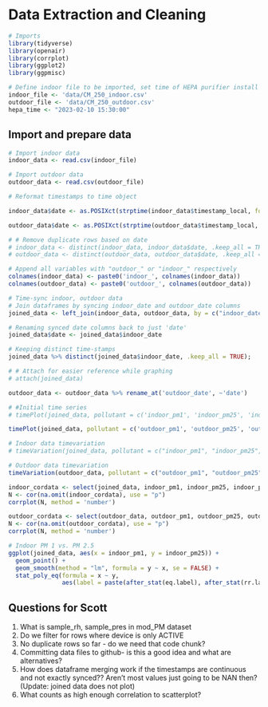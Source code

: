# Data Extraction and Cleaning
```r
# Imports
library(tidyverse)
library(openair)
library(corrplot)
library(ggplot2)
library(ggpmisc)

```

```r
# Define indoor file to be imported, set time of HEPA purifier install
indoor_file <- 'data/CM_250_indoor.csv'
outdoor_file <- 'data/CM_250_outdoor.csv'
hepa_time <- "2023-02-10 15:30:00"
```

## Import and prepare data
```r
# Import indoor data
indoor_data <- read.csv(indoor_file)

# Import outdoor data
outdoor_data <- read.csv(outdoor_file)

```

```r
# Reformat timestamps to time object

indoor_data$date <- as.POSIXct(strptime(indoor_data$timestamp_local, format = "%Y-%m-%dT%H:%M:%SZ", tz = "America/New_York"))

outdoor_data$date <- as.POSIXct(strptime(outdoor_data$timestamp_local, format = "%Y-%m-%dT%H:%M:%SZ", tz = "America/New_York"))
```

```r
# # Remove duplicate rows based on date
# indoor_data <- distinct(indoor_data, indoor_data$date, .keep_all = TRUE)
# outdoor_data <- distinct(outdoor_data, outdoor_data$date, .keep_all = TRUE)

```

```r
# Append all variables with "outdoor_" or "indoor_" respectively
colnames(indoor_data) <- paste0('indoor_', colnames(indoor_data))
colnames(outdoor_data) <- paste0('outdoor_', colnames(outdoor_data))
```

```r
# Time-sync indoor, outdoor data
# Join dataframes by syncing indoor_date and outdoor_date columns
joined_data <- left_join(indoor_data, outdoor_data, by = c("indoor_date" = "outdoor_date"))

# Renaming synced date columns back to just 'date'
joined_data$date <- joined_data$indoor_date

# Keeping distinct time-stamps
joined_data %>% distinct(joined_data$indoor_date, .keep_all = TRUE);

# # Attach for easier reference while graphing
# attach(joined_data)

```

```r
outdoor_data <- outdoor_data %>% rename_at('outdoor_date', ~'date')
```

```r
# #Initial time series
# timePlot(joined_data, pollutant = c('indoor_pm1', 'indoor_pm25', 'indoor_pm10'), normalize = TRUE)

timePlot(joined_data, pollutant = c('outdoor_pm1', 'outdoor_pm25', 'outdoor_pm10'), normalize = TRUE)
```


```r
# Indoor data timevariation
# timeVariation(joined_data, pollutant = c("indoor_pm1", "indoor_pm25", "indoor_pm10"))

# Outdoor data timevariation
timeVariation(outdoor_data, pollutant = c("outdoor_pm1", "outdoor_pm25", "outdoor_pm10"))


```


```r
indoor_cordata <- select(joined_data, indoor_pm1, indoor_pm25, indoor_pm10)
N <- cor(na.omit(indoor_cordata), use = "p")
corrplot(N, method = 'number')
```

```r
outdoor_cordata <- select(outdoor_data, outdoor_pm1, outdoor_pm25, outdoor_pm10)
N <- cor(na.omit(outdoor_cordata), use = "p")
corrplot(N, method = 'number')
```

```r
# Indoor PM 1 vs. PM 2.5
ggplot(joined_data, aes(x = indoor_pm1, y = indoor_pm25)) +
  geom_point() +
  geom_smooth(method = "lm", formula = y ~ x, se = FALSE) +
  stat_poly_eq(formula = x ~ y,
               aes(label = paste(after_stat(eq.label), after_stat(rr.label), sep = "~~~")))
```


## Questions for Scott
1) What is sample_rh, sample_pres in mod_PM dataset
2) Do we filter for rows where device is only ACTIVE
3) No duplicate rows so far - do we need that code chunk?
4) Committing data files to github- is this a good idea and what are alternatives?
5) How does dataframe merging work if the timestamps are continuous and not exactly synced?? Aren't most values just going to be NAN then? (Update: joined data does not plot)
6) What counts as high enough correlation to scatterplot?

